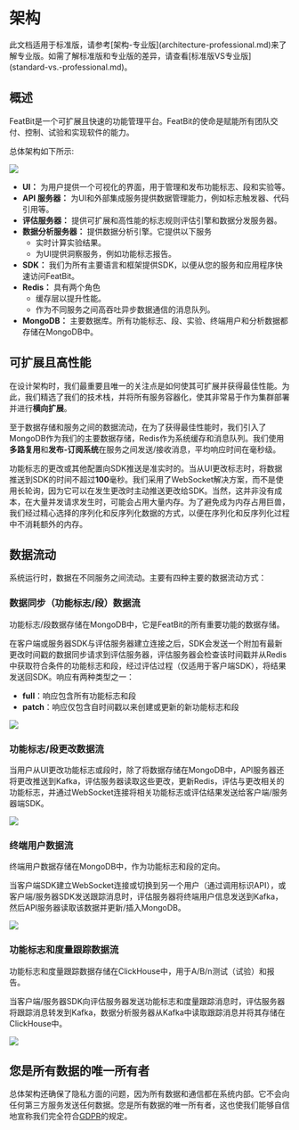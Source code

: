 
# 架构


<Callout type="info" >
  此文档适用于标准版，请参考[架构-专业版](architecture-professional.md)来了解专业版。如需了解标准版和专业版的差异，请查看[标准版VS专业版](standard-vs.-professional.md)。
</Callout>

## **概述**

FeatBit是一个可扩展且快速的功能管理平台。FeatBit的使命是赋能所有团队交付、控制、试验和实现软件的能力。

总体架构如下所示:

![](../tech-stack/assets/architecture/001.webp)

* **UI：** 为用户提供一个可视化的界面，用于管理和发布功能标志、段和实验等。
* **API 服务器：** 为UI和外部集成服务提供数据管理能力，例如标志触发器、代码引用等。
* **评估服务器：** 提供可扩展和高性能的标志规则评估引擎和数据分发服务器。
* **数据分析服务器：** 提供数据分析引擎。它提供以下服务
  * 实时计算实验结果。
  * 为UI提供洞察服务，例如功能标志报告。
* **SDK：** 我们为所有主要语言和框架提供SDK，以便从您的服务和应用程序快速访问FeatBit。
* **Redis：** 具有两个角色
  * 缓存层以提升性能。
  * 作为不同服务之间高吞吐异步数据通信的消息队列。
* **MongoDB：** 主要数据库。所有功能标志、段、实验、终端用户和分析数据都存储在MongoDB中。

## 可扩展且高性能

在设计架构时，我们最重要且唯一的关注点是如何使其可扩展并获得最佳性能。为此，我们精选了我们的技术栈，并将所有服务容器化，使其非常易于作为集群部署并进行**横向扩展**。

至于数据存储和服务之间的数据流动，在为了获得最佳性能时，我们引入了MongoDB作为我们的主要数据存储，Redis作为系统缓存和消息队列。我们使用**多路复用**和**发布-订阅系统**在服务之间发送/接收消息，平均响应时间在毫秒级。

功能标志的更改或其他配置向SDK推送是准实时的。当从UI更改标志时，将数据推送到SDK的时间不超过**100**毫秒。我们采用了WebSocket解决方案，而不是使用长轮询，因为它可以在发生更改时主动推送更改给SDK。当然，这并非没有成本，在大量并发请求发生时，可能会占用大量内存。为了避免成为内存占用巨兽，我们经过精心选择的序列化和反序列化数据的方式，以便在序列化和反序列化过程中不消耗额外的内存。

## 数据流动

系统运行时，数据在不同服务之间流动。主要有四种主要的数据流动方式：

### 数据同步（功能标志/段）数据流

功能标志/段数据存储在MongoDB中，它是FeatBit的所有重要功能的数据存储。

在客户端或服务器SDK与评估服务器建立连接之后，SDK会发送一个附加有最新更改时间戳的数据同步请求到评估服务器，评估服务器会检查该时间戳并从Redis中获取符合条件的功能标志和段，经过评估过程（仅适用于客户端SDK），将结果发送回SDK。响应有两种类型之一：

* **full**：响应包含所有功能标志和段
* **patch**：响应仅包含自时间戳以来创建或更新的新功能标志和段

![](../tech-stack/assets/architecture/002.png)

### 功能标志/段更改数据流

当用户从UI更改功能标志或段时，除了将数据存储在MongoDB中，API服务器还将更改推送到Kafka，评估服务器读取这些更改，更新Redis，评估与更改相关的功能标志，并通过WebSocket连接将相关功能标志或评估结果发送给客户端/服务器端SDK。

![](../tech-stack/assets/architecture/003.png)

### 终端用户数据流

终端用户数据存储在MongoDB中，作为功能标志和段的定向。

当客户端SDK建立WebSocket连接或切换到另一个用户（通过调用标识API），或客户端/服务器SDK发送跟踪消息时，评估服务器将终端用户信息发送到Kafka，然后API服务器读取该数据并更新/插入MongoDB。

![](../tech-stack/assets/architecture/004.png)

### 功能标志和度量跟踪数据流

功能标志和度量跟踪数据存储在ClickHouse中，用于A/B/n测试（试验）和报告。

当客户端/服务器SDK向评估服务器发送功能标志和度量跟踪消息时，评估服务器将跟踪消息转发到Kafka，数据分析服务器从Kafka中读取跟踪消息并将其存储在ClickHouse中。

![](../tech-stack/assets/architecture/005.png)

## **您是所有数据的唯一所有者**

总体架构还确保了隐私方面的问题，因为所有数据和通信都在系统内部。它不会向任何第三方服务发送任何数据。您是所有数据的唯一所有者，这也使我们能够自信地宣称我们完全符合[GDPR](https://gdpr-info.eu/)的规定。